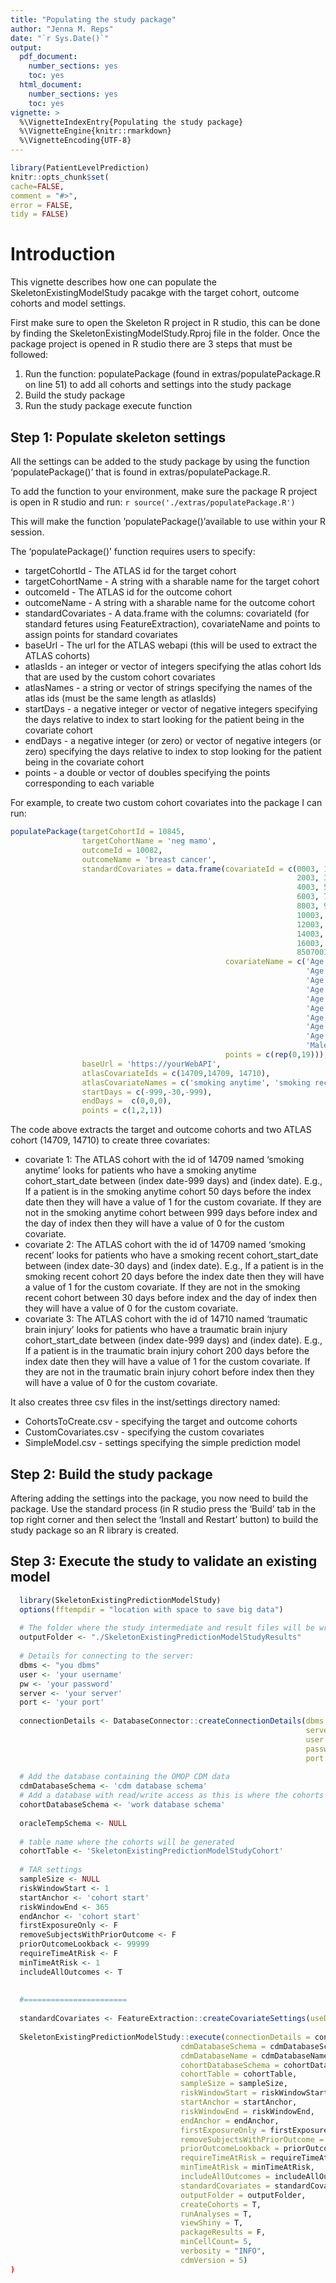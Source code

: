 ```yaml
---
title: "Populating the study package"
author: "Jenna M. Reps"
date: "`r Sys.Date()`"
output:
  pdf_document:
    number_sections: yes
    toc: yes
  html_document:
    number_sections: yes
    toc: yes
vignette: >
  %\VignetteIndexEntry{Populating the study package}
  %\VignetteEngine{knitr::rmarkdown}
  %\VignetteEncoding{UTF-8}
---
```

  
  ```r
library(PatientLevelPrediction)
knitr::opts_chunk$set(
  cache=FALSE,
  comment = "#>",
  error = FALSE,
  tidy = FALSE)
```
# Introduction

This vignette describes how one can populate the SkeletonExistingModelStudy pacakge with the target cohort, outcome cohorts and model settings.


First make sure to open the Skeleton R project in R studio, this can be done by finding the SkeletonExistingModelStudy.Rproj file in the folder.  Once the package project is opened in R studio there are 3 steps that must be followed:
  
1. Run the function: populatePackage (found in extras/populatePackage.R on line 51) to add all cohorts and settings into the study package
2. Build the study package
3. Run the study package execute function

## Step 1: Populate skeleton settings
All the settings can be added to the study package by using the function 'populatePackage()' that is found in extras/populatePackage.R.

To add the function to your environment, make sure the package R project is open in R studio and run:
  ```r
source('./extras/populatePackage.R')
```

This will make the function 'populatePackage()'available to use within your R session.  

The 'populatePackage()' function requires users to specify:

* targetCohortId - The ATLAS id for the target cohort 
* targetCohortName - A string with a sharable name for the target cohort
* outcomeId - The ATLAS id for the outcome cohort 
* outcomeName - A string with a sharable name for the outcome cohort
* standardCovariates - A data.frame with the columns: covariateId (for standard fetures using FeatureExtraction), covariateName and points to assign points for standard covariates 
* baseUrl - The url for the ATLAS webapi (this will be used to extract the ATLAS cohorts)
* atlasIds - an integer or vector of integers specifying the atlas cohort Ids that are used by the custom cohort covariates
* atlasNames - a string or vector of strings specifying the names of the atlas ids (must be the same length as atlasIds)
* startDays - a negative integer or vector of negative integers specifying the days relative to index to start looking for the patient  being in the covariate cohort 
* endDays - a negative integer (or zero) or vector of negative integers (or zero) specifying the days relative to index to stop looking for the patient being in the covariate cohort 
* points - a double or vector of doubles specifying the points corresponding to each variable

For example, to create two custom cohort covariates into the package I can run:
```r
populatePackage(targetCohortId = 10845,
                targetCohortName = 'neg mamo',
                outcomeId = 10082,
                outcomeName = 'breast cancer',
                standardCovariates = data.frame(covariateId = c(0003, 1003,
                                                                2003, 3003,
                                                                4003, 5003,
                                                                6003, 7003,
                                                                8003, 9003,
                                                                10003, 11003,
                                                                12003, 13003,
                                                                14003, 15003,
                                                                16003, 17003,
                                                                8507001),
                                                covariateName = c('Age 0-4', 'Age 5-9',
                                                                  'Age 10-14', 'Age 15-19',
                                                                  'Age 20-24', 'Age 25-30',
                                                                  'Age 30-34', 'Age 35-40',
                                                                  'Age 40-44', 'Age 45-50',
                                                                  'Age 50-54', 'Age 55-60',
                                                                  'Age 60-64', 'Age 65-70',
                                                                  'Age 70-74', 'Age 75-80',
                                                                  'Age 80-84', 'Age 85-90',
                                                                  'Male'), 
                                                points = c(rep(0,19))),
                baseUrl = 'https://yourWebAPI',
                atlasCovariateIds = c(14709,14709, 14710),
                atlasCovariateNames = c('smoking anytime', 'smoking recent', 'traumatic brain injury'),
                startDays = c(-999,-30,-999),
                endDays =  c(0,0,0),
                points = c(1,2,1))
```

The code above extracts the target and outcome cohorts and two ATLAS cohort (14709, 14710) to create three covariates:

* covariate 1: The ATLAS cohort with the id of 14709 named 'smoking anytime'  looks for patients who have a smoking anytime cohort_start_date between (index date-999 days) and (index date).  E.g., If a patient is in the smoking anytime cohort 50 days before the index date then they will have a value of 1 for the custom covariate.  If they are not in the smoking anytime cohort between 999 days before index and the day of index then they will have a value of 0 for the custom covariate.
* covariate 2: The ATLAS cohort with the id of 14709 named 'smoking recent' looks for patients who have a smoking recent cohort_start_date between (index date-30 days) and (index date).  E.g., If a patient is in the smoking recent cohort 20 days before the index date then they will have a value of 1 for the custom covariate.  If they are not in the smoking recent cohort between 30 days before index and the day of index then they will have a value of 0 for the custom covariate.
* covariate 3: The ATLAS cohort with the id of 14710 named 'traumatic brain injury' looks for patients who have a traumatic brain injury cohort_start_date between (index date-999 days) and (index date).  E.g., If a patient is in the traumatic brain injury cohort 200 days before the index date then they will have a value of 1 for the custom covariate.  If they are not in the traumatic brain injury cohort before index  then they will have a value of 0 for the custom covariate.

It also creates three csv files in the inst/settings directory named: 

* CohortsToCreate.csv - specifying the target and outcome cohorts
* CustomCovariates.csv - specifying the custom covariates
* SimpleModel.csv - settings specifying the simple prediction model

## Step 2: Build the study package
Aftering adding the settings into the package, you now need to build the package. Use the standard process (in R studio press the 'Build' tab in the top right corner and then select the 'Install and Restart' button) to build the study package so an R library is created.

## Step 3: Execute the study to validate an existing model

```r
  library(SkeletonExistingPredictionModelStudy)
  options(fftempdir = "location with space to save big data")
  
  # The folder where the study intermediate and result files will be written:
  outputFolder <- "./SkeletonExistingPredictionModelStudyResults"
  
  # Details for connecting to the server:
  dbms <- "you dbms"
  user <- 'your username'
  pw <- 'your password'
  server <- 'your server'
  port <- 'your port'
  
  connectionDetails <- DatabaseConnector::createConnectionDetails(dbms = dbms,
                                                                  server = server,
                                                                  user = user,
                                                                  password = pw,
                                                                  port = port)
  
  # Add the database containing the OMOP CDM data
  cdmDatabaseSchema <- 'cdm database schema'
  # Add a database with read/write access as this is where the cohorts will be generated
  cohortDatabaseSchema <- 'work database schema'
  
  oracleTempSchema <- NULL
  
  # table name where the cohorts will be generated
  cohortTable <- 'SkeletonExistingPredictionModelStudyCohort'
  
  # TAR settings
  sampleSize <- NULL
  riskWindowStart <- 1
  startAnchor <- 'cohort start'
  riskWindowEnd <- 365
  endAnchor <- 'cohort start'
  firstExposureOnly <- F
  removeSubjectsWithPriorOutcome <- F
  priorOutcomeLookback <- 99999
  requireTimeAtRisk <- F
  minTimeAtRisk <- 1
  includeAllOutcomes <- T
  
  
  #=======================
  
  standardCovariates <- FeatureExtraction::createCovariateSettings(useDemographicsAgeGroup = T, useDemographicsGender = T)
  
  SkeletonExistingPredictionModelStudy::execute(connectionDetails = connectionDetails,
                                      cdmDatabaseSchema = cdmDatabaseSchema,
                                      cdmDatabaseName = cdmDatabaseName,
                                      cohortDatabaseSchema = cohortDatabaseSchema,
                                      cohortTable = cohortTable,
                                      sampleSize = sampleSize,
                                      riskWindowStart = riskWindowStart,
                                      startAnchor = startAnchor,
                                      riskWindowEnd = riskWindowEnd,
                                      endAnchor = endAnchor,
                                      firstExposureOnly = firstExposureOnly,
                                      removeSubjectsWithPriorOutcome = removeSubjectsWithPriorOutcome,
                                      priorOutcomeLookback = priorOutcomeLookback,
                                      requireTimeAtRisk = requireTimeAtRisk,
                                      minTimeAtRisk = minTimeAtRisk,
                                      includeAllOutcomes = includeAllOutcomes,
                                      standardCovariates = standardCovariates,
                                      outputFolder = outputFolder,
                                      createCohorts = T,
                                      runAnalyses = T,
                                      viewShiny = T,
                                      packageResults = F,
                                      minCellCount= 5,
                                      verbosity = "INFO",
                                      cdmVersion = 5)
)
```

